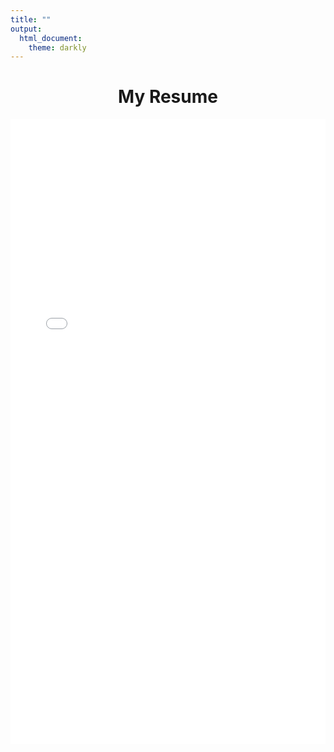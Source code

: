 ```yaml
---
title: ""
output: 
  html_document:
    theme: darkly
---
```


<div style="text-align: center;">
  <h1>My Resume</h1>
</div>

<!-- Embed the PDF -->
<iframe src="cv/CV-Jiawa Zhang.pdf" width="100%" height="1000px" style="border: none;"></iframe>